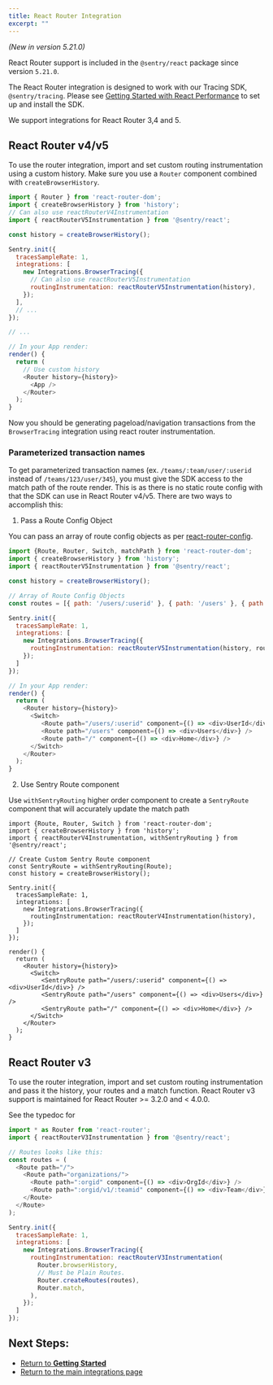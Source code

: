 ```yaml
---
title: React Router Integration
excerpt: ""
---
```


_(New in version 5.21.0)_

React Router support is included in the `@sentry/react` package since version `5.21.0`.

<Alert level="info" title="Note"><markdown>

The React Router integration is designed to work with our Tracing SDK, `@sentry/tracing`. Please see [Getting Started with React Performance](/product/performance/getting-started/?platform=react) to set up and install the SDK.

</markdown></Alert>

We support integrations for React Router 3,4 and 5.

## React Router v4/v5

To use the router integration, import and set custom routing instrumentation using a custom history. Make sure you use a `Router` component combined with `createBrowserHistory`.

```js
import { Router } from 'react-router-dom';
import { createBrowserHistory } from 'history';
// Can also use reactRouterV4Instrumentation
import { reactRouterV5Instrumentation } from '@sentry/react';

const history = createBrowserHistory();

Sentry.init({
  tracesSampleRate: 1,
  integrations: [
    new Integrations.BrowserTracing({
      // Can also use reactRouterV5Instrumentation
      routingInstrumentation: reactRouterV5Instrumentation(history),
    });
  ],
  // ...
});

// ...

// In your App render:
render() {
  return (
    // Use custom history
    <Router history={history}>
      <App />
    </Router>
  );
}
```

Now you should be generating pageload/navigation transactions from the `BrowserTracing` integration using react router instrumentation.

### Parameterized transaction names

To get parameterized transaction names (ex. `/teams/:team/user/:userid` instead of `/teams/123/user/345`), you must give the SDK access to the match path of the route render. This is as there is no static route config with that the SDK can use in React Router v4/v5. There are two ways to accomplish this:

1. Pass a Route Config Object

You can pass an array of route config objects as per [react-router-config](https://github.com/ReactTraining/react-router/tree/master/packages/react-router-config).

```js
import {Route, Router, Switch, matchPath } from 'react-router-dom';
import { createBrowserHistory } from 'history'; 
import { reactRouterV5Instrumentation } from '@sentry/react';

const history = createBrowserHistory();

// Array of Route Config Objects
const routes = [{ path: '/users/:userid' }, { path: '/users' }, { path: '/' }];

Sentry.init({
  tracesSampleRate: 1,
  integrations: [
    new Integrations.BrowserTracing({
      routingInstrumentation: reactRouterV5Instrumentation(history, routes, matchPath),
    });
  ]
});

// In your App render:
render() {
  return (
    <Router history={history}>
      <Switch>
         <Route path="/users/:userid" component={() => <div>UserId</div>} />
         <Route path="/users" component={() => <div>Users</div>} />
         <Route path="/" component={() => <div>Home</div>} />
      </Switch>
    </Router>
  );
}
```

2. Use Sentry Route component

Use `withSentryRouting` higher order component to create a `SentryRoute` component that will accurately update the match path

```
import {Route, Router, Switch } from 'react-router-dom';
import { createBrowserHistory } from 'history'; 
import { reactRouterV4Instrumentation, withSentryRouting } from '@sentry/react';

// Create Custom Sentry Route component
const SentryRoute = withSentryRouting(Route);
const history = createBrowserHistory();

Sentry.init({
  tracesSampleRate: 1,
  integrations: [
    new Integrations.BrowserTracing({
      routingInstrumentation: reactRouterV4Instrumentation(history),
    });
  ]
});

render() {
  return (
    <Router history={history}>
      <Switch>
         <SentryRoute path="/users/:userid" component={() => <div>UserId</div>} />
         <SentryRoute path="/users" component={() => <div>Users</div>} />
         <SentryRoute path="/" component={() => <div>Home</div>} />
      </Switch>
    </Router>
  );
}
```

## React Router v3

To use the router integration, import and set custom routing instrumentation and pass it the history, your routes and a match function. React Router v3 support is maintained for React Router >= 3.2.0 and < 4.0.0.

See the typedoc for 

```js
import * as Router from 'react-router';	
import { reactRouterV3Instrumentation } from '@sentry/react';

// Routes looks like this:
const routes = (
  <Route path="/">
    <Route path="organizations/">
      <Route path=":orgid" component={() => <div>OrgId</div>} />
      <Route path=":orgid/v1/:teamid" component={() => <div>Team</div>} />
    </Route>
  </Route>
);

Sentry.init({
  tracesSampleRate: 1,
  integrations: [
    new Integrations.BrowserTracing({
      routingInstrumentation: reactRouterV3Instrumentation(
        Router.browserHistory,
        // Must be Plain Routes.
        Router.createRoutes(routes),
        Router.match,
      ),
    });
  ]
});
```

## Next Steps:

- [Return to **Getting Started**](../../)
- [Return to the main integrations page](../)

